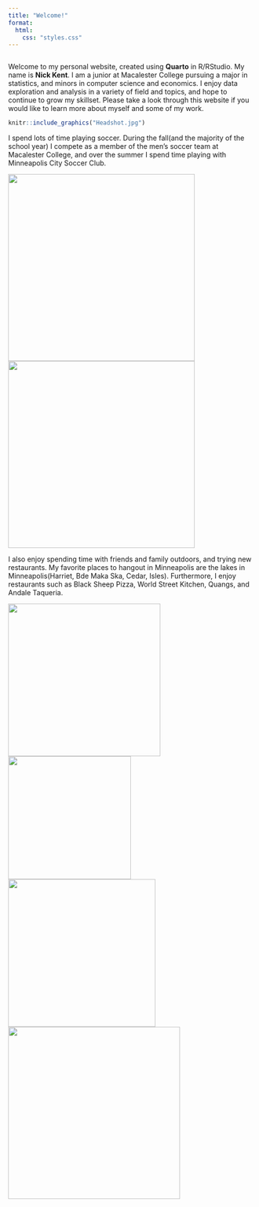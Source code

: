 ```yaml
---
title: "Welcome!"
format: 
  html:
    css: "styles.css"
---
```


::: {.intro style="float:right"}
Welcome to my personal website, created using **Quarto** in R/RStudio. My name is **Nick Kent**. I am a junior at Macalester College pursuing a major in statistics, and minors in computer science and economics. I enjoy data exploration and analysis in a variety of field and topics, and hope to continue to grow my skillset. Please take a look through this website if you would like to learn more about myself and some of my work.

```r
knitr::include_graphics("Headshot.jpg")
```


I spend lots of time playing soccer. During the fall(and the majority of the school year) I compete as a member of the men's soccer team at Macalester College, and over the summer I spend time playing with Minneapolis City Soccer Club.

<img src="mac_soccer.jpg" width="380" />
<img src="city_soccer.jpg" width="380" />

I also enjoy spending time with friends and family outdoors, and trying new restaurants. My favorite places to hangout in Minneapolis are the lakes in Minneapolis(Harriet, Bde Maka Ska, Cedar, Isles). Furthermore, I enjoy restaurants such as Black Sheep Pizza, World Street Kitchen, Quangs, and Andale Taqueria. 

<img src="friends.jpeg" width=310 />
<img src="lake.jpeg" width=250/>
<img src="bridge.jpeg" width=300 />
<img src="fam.jpeg" width=350 />
:::
